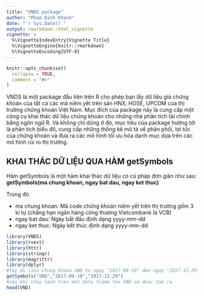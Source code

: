 ```yaml
---
title: "VNDS package"
author: "Pham Dinh Khanh"
date: "`r Sys.Date()`"
output: rmarkdown::html_vignette
vignette: >
  %\VignetteIndexEntry{Vignette Title}
  %\VignetteEngine{knitr::rmarkdown}
  %\VignetteEncoding{UTF-8}
---
```


```r
knitr::opts_chunk$set(
  collapse = TRUE,
  comment = "#>"
)
```

VNDS là một package đầu tiên trên R cho phép bạn lấy dữ liệu giá chứng khoán của tất cả các mã niêm yết trên sàn HNX, HOSE, UPCOM của thị trường chứng khoán Việt Nam. Mục đích của package này là cung cấp một công cụ khai thác dữ liệu chứng khoán cho những nhà phân tích tài chính bằng ngôn ngữ R. Và không chỉ dừng ở đó, mục tiêu của package hướng tới là phân tích biểu đồ, cung cấp những thống kê mô tả về phân phối, lợi tức của chứng khoán và đưa ra các mô hình tối ưu hóa danh mục dựa trên các mô hình rủi ro thị trường.

## KHAI THÁC DỮ LIỆU QUA HÀM getSymbols

Hàm getSymbols là một hàm khai thác dữ liệu có cú pháp đơn giản như sau:
 **getSymbols(ma chung khoan, ngay bat dau, ngay ket thuc)**
 
Trong đó

- ma chung khoan: Mã code chứng khoán niêm yết trên thị trường gồm 3 kí tự (chẳng hạn ngân hàng công thương Vietcombank là VCB)
- ngay bat dau: Ngày bắt đầu định dạng yyyy-mm-dd
- ngay ket thuc: Ngày kết thúc định dạng yyyy-mm-dd


```r
library(VNDS)
library(rvest)
library(httr)
library(stringr)
library(magrittr)
library(dplyr)
#lay du lieu chung khoan VND tu ngay "2017-09-10" den ngay "2017-12-29"
getSymbols("VND","2017-09-10","2017-12-29")
#sau khi chay lenh tren mot data frame ten VND se duoc tao ra
head(VND)
```
